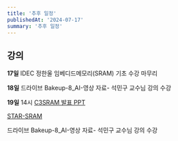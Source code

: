 ```yaml
---
title: '추후 일정'
publishedAt: '2024-07-17'
summary: '추후 일정'
---
```

## 강의

__17일__
IDEC 정한울 임베디드메모리(SRAM) 기초 수강 마무리

__18일__
드라이브 Bakeup-8_AI-영상 자료- 석민구 교수님 강의 수강

__19일__
14시 <a href="/files/C3SRAM발표PPT.pdf" target="_blank" rel="noopener noreferrer">C3SRAM 발표 PPT</a>

[STAR-SRAM](https://www.notion.so/hpicjh/STAR-SRAM-43-06-TFLOPS-W-1-89-TFLOPS-mm2-400-Kb-mm-2-Floating-Point-SRAM-Based-Digital-Computing--9cf001d9c50f49b7a3786f74d3202a67)

드라이브 Bakeup-8_AI-영상 자료- 석민구 교수님 강의 수강

